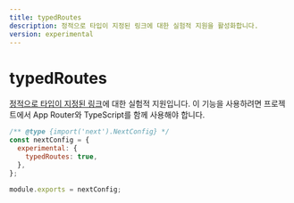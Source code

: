 ```yaml
---
title: typedRoutes
description: 정적으로 타입이 지정된 링크에 대한 실험적 지원을 활성화합니다.
version: experimental
---
```


# typedRoutes

[정적으로 타입이 지정된 링크](/docs/app/building-your-application/configuring/typescript#statically-typed-links)에 대한 실험적 지원입니다. 이 기능을 사용하려면 프로젝트에서 App Router와 TypeScript를 함께 사용해야 합니다.

```js filename="next.config.js"
/** @type {import('next').NextConfig} */
const nextConfig = {
  experimental: {
    typedRoutes: true,
  },
};

module.exports = nextConfig;
```
